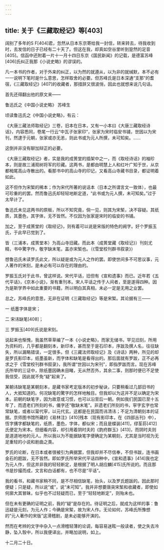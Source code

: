 ```yaml
---
---
---
```

title: 关于《三藏取经记》等[403]
---




阔别了多年的S F[404]君，忽然从日本东京寄给我一封信，转来转去，待我收到时，去发信的日子已经有二十天了。但这在我，却真如空谷里听到跫然的足音[405]。信函中还附着一片十一月十四日东京《国民新闻》的记载，是德富苏峰[406]氏纠正我那《小说史略》的谬误的。

凡一本书的作者，对于外来的纠正，以为然的就遵从，以为非的就缄默，本不必有一一说明下笔时是什么意思，怎样取舍的必要。但苏峰氏是日本深通“支那”的耆宿，《三藏取经记》[407]的收藏者，那措辞又很波俏，因此也就想来说几句话。

首先还得翻出他的原文来——

鲁迅氏之《中国小说史略》 苏峰生

顷读鲁迅氏之《中国小说史略》，有云：

《大唐三藏法师取经记》三卷，旧本在日本，又有一小本曰《大唐三藏取经诗话》，内容悉同，卷尾一行云“中瓦子张家印”，张家为宋时临安书铺，世因以为宋刊，然逮于元朝，张家或亦无恙，则此书或为元人所撰，未可知矣。……

这倒并非没有聊加辩正的必要。

《大唐三藏取经记》者，实是我的成篑堂的插架中之一，而《取经诗话》的袖珍本，则是故三浦观树将军的珍藏。这两书，是都由明慧上人和红叶广知于世，从京都栂尾高山寺散出的。看那书中的高山寺的印记，又看高山寺藏书目录，都证明着如此。





这不但作为宋椠的稀本；作为宋代所著的说话本（日本之所谓言文一致体），也最可珍重的的罢。然而鲁迅氏却轻轻地断定道，“此书或为元人撰，未可知矣。”过于太早计了。





鲁迅氏未见这两书的原板，所以不知究竟，倘一见，则其为宋椠，决不容疑。其纸质，其墨色，其字体，无不皆然。不仅因为张家是宋时的临安的书铺。





加之，至于成篑堂的《取经记》，则有着可以说是宋版的特色的阙字。好个罗振玉氏，于此早已觉到了。

皆（三浦本，成篑堂本）为高山寺旧藏。而此本（成篑堂藏《取经记》）刊刻尤精，书中驚字作，敬字缺末笔，盖亦宋椠也。（《雪堂校刊群书叙录》）

想鲁迅氏未读罗氏此文，所以疑是或为元人之作的罢。即使世间多不可思议事，元人著作的宋刻，是未必有可以存在的理由的。

罗振玉氏对于此书，曾这样说。宋代平话，旧但有《宣和遗事》而已。近年若《五代平话》，《京本小说》，渐有重刊本。宋人平话之传于人间者，至是遂得四种。因为是斯学界中如此重要的书籍，所以明白其真相，未必一定是无用之业罢。

总之，苏峰氏的意思，无非在证明《三藏取经记》等是宋椠。其论据有三——

一 纸墨字体是宋；

二 宋讳缺笔[408]；

三 罗振玉[409]氏说是宋刻。

说起来也惭愧，我虽然草草编了一本《小说史略》，而家无储书，罕见旧刻，所用为资料的，几乎都是翻刻本，新印本，甚而至于是石印本，序跋及撰人名，往往缺失，所以漏略错误，一定很多。但《三藏法师取经记》及《诗话》两种，所见的却是罗氏影印本，纸墨虽新，而字体和缺笔是看得出的。那后面就有罗跋，正不必再求之于《雪堂校刊群书叙录》，我所谓“世因以为宋刊”，即指罗跋而言。现在苏峰氏所举的三证中，除纸墨因确未目睹，无从然否外，其余二事，则那时便已不足使我信受，因此就不免“疑”起来了。

某朝讳缺笔是某朝刻本，是藏书家考定版本的初步秘诀，只要稍看过几部旧书的人，大抵知道的。何况缺笔的驚字的怎样地触目。但我却以为这并不足以确定为宋本。前朝的缺笔字，因为故意或习惯，也可以沿至后一朝。例如我们民国已至十五年了，而遗老们所刻的书，儀字还“敬缺末笔”。非遗老们所刻的书，寜字玄字也常常缺笔，或者以甯代寜，以元代玄。这都是在民国而讳清讳；不足为清朝刻本的证据。京师图书馆所藏的《易林注》[410]残本（现有影印本，在《四部丛刊》中），恆字搆字都缺笔的，纸质，墨色，字体，都似宋；而且是蝶装[411]，缪荃荪[412]氏便定为宋本。但细看内容，却引用着阴时夫的《韵府群玉》[413]，而阴时夫则是道道地地的元人。所以我以为不能据缺笔字便确定为某朝刻，尤其是当时视为无足重轻的小说和剧曲之类。

罗氏的论断，在日本或者很被引为典据罢，但我却并不尽信奉，不但书跋，连书画金石的题跋，无不皆然。即如罗氏所举宋代平话四种中，《宣和遗事》[414]我也定为元人作，但这并非我的轻轻断定，是根据了明人胡应麟[415]氏所说的。而且那书是抄撮而成，文言和白话都有，也不尽是“平话”。

我的看书，和藏书家稍不同，是不尽相信缺笔，抬头，以及罗氏题跋的。因此那时便疑；只是疑，所以说“或”，说“未可知”。我并非想要唐突宋椠和收藏者，即使如何廓大其冒昧，似乎也不过轻疑而已，至于“轻轻地断定”，则殆未也。

但在未有更确的证明之前，我的“疑”是存在的。待证明之后，就成为这样的事：鲁迅疑是元刻，为元人作；今确是宋椠，故为宋人作。无论如何，苏峰氏所豫想的“元人著作的宋版”这滑稽剧，是未必能够开演的。

然而在考辨的文字中杂入一点滑稽轻薄的论调，每容易迷眩一般读者，使之失去冷静，坠入彀中，所以我便译出，并略加说明，如上。

十二月二十日。